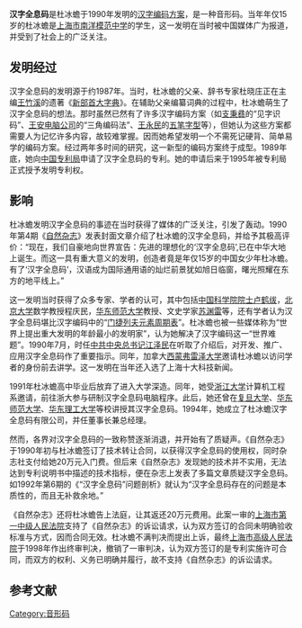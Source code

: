 '''汉字全息码'''是杜冰蟾于1990年发明的[[中文输入法|汉字编码方案]]，是一种音形码。当年年仅15岁的杜冰蟾是[[上海市南洋模范中学|上海市南洋模范中学]]的学生，这一发明在当时被中国媒体广为报道，并受到了社会上的广泛关注。

== 发明经过 ==
汉字全息码的发明源于约1987年。当时，杜冰蟾的父亲、辞书专家杜晓庄正在主编[[王竹溪|王竹溪]]的遗著《[[新部首大字典|新部首大字典]]》。在辅助父亲编纂词典的过程中，杜冰蟾萌生了汉字全息码的想法。那时虽然已然有了许多汉字编码方案（如[[支秉彞|支秉彞]]的“见字识码”、[[王安_(计算机科学家)|王安电脑公司]]的“三角编码法”、[[王永民|王永民]]的[[五笔字型|五笔字型]]等），但她认为这些方案都需要人为记忆许多内容，故较难掌握。因而她希望发明一个不需死记硬背、简单易学的编码方案。经过两年多时间的研究，这一新型的编码方案终于成型。1989年底，她向[[中国专利局|中国专利局]]申请了汉字全息码的专利。她的申请后来于1995年被专利局正式授予发明专利权。{{r|patent}}{{r|jiancha}}{{r|rmrb}}

== 影响 ==
杜冰蟾发明汉字全息码的事迹在当时获得了媒体的广泛关注，引发了轰动。{{r|jiancha}}1990年第4期《[[自然杂志|自然杂志]]》发表封面文章介绍了杜冰蟾的汉字全息码，并给予其极高评价：“现在，我们自豪地向世界宣告：先进的理想化的‘汉字全息码’,已在中华大地上诞生。而这一具有重大意义的发明，创造者竟是年仅15岁的中国女少年杜冰蟾。有了‘汉字全息码’，汉语成为国际通用语的灿烂前景犹如旭日临窗，曙光照耀在东方的地平线上。”{{r|nature}}

这一发明当时获得了众多专家、学者的认可，其中包括[[中国科学院院士|中国科学院院士]][[卢鹤绂|卢鹤绂]]，[[北京大学|北京大学]]数学教授程庆民，[[华东师范大学|华东师范大学]]教授、文史学家[[苏渊雷|苏渊雷]]等{{r|rmrb}}，还有学者认为汉字全息码堪比汉字编码中的“[[门捷列夫|门捷列夫]][[元素周期表|元素周期表]]”。{{r|shu}}杜冰蟾也被一些媒体称为“世界上提出重大发明的年龄最小的发明家”，认为她解决了汉字编码这一“世界难题”。1990年7月，时任[[中共中央总书记|中共中央总书记]][[江泽民|江泽民]]在听取了介绍后，对开发、推广、应用汉字全息码作了重要指示。同年，加拿大[[西蒙弗雷泽大学|西蒙弗雷泽大学]]邀请杜冰蟾以访问学者的身份前去讲学。这一发明在当年还入选了上海十大科技新闻。{{r|jiancha}}{{r|keji}}

1991年杜冰蟾高中毕业后放弃了进入大学深造。同年，她受[[浙江大学|浙江大学]]计算机工程系邀请，前往浙大参与研制汉字全息码电脑程序。此后，她还曾在[[复旦大学|复旦大学]]、[[华东师范大学|华东师范大学]]、[[华东理工大学|华东理工大学]]等校讲授其汉字全息码。1994年，她成立了杜冰蟾汉字全息码有限公司，并任董事长兼总经理。{{r|shu}}

然而，各界对汉字全息码的一致称赞逐渐消退，并开始有了质疑声。《自然杂志》于1990年初与杜冰蟾签订了技术转让合同，以获得汉字全息码的使用权，同时杂志社支付给她20万元入门费。但后来《自然杂志》发现她的技术并不实用，无法达到专利说明书中描述的技术指标，便在杂志上发表了多篇文章质疑汉字全息码。{{r|jiancha}}如1992年第6期的《“汉字全息码”问题剖析》就认为“汉字全息码存在的问题是本质性的，而且无补救余地。”{{r|nature2}}

《自然杂志》还将杜冰蟾告上法庭，让其返还20万元费用。此案一审的[[上海市第一中级人民法院|上海市第一中级人民法院]]支持了《自然杂志》的诉讼请求，认为双方签订的合同未明确验收标准与方式，因而合同无效。杜冰蟾不满判决而提出上诉，最终[[上海市高级人民法院|上海市高级人民法院]]于1998年作出终审判决，撤销了一审判决，认为双方签订的是专利实施许可合同，而双方的权利、义务已明确并履行，故不支持《自然杂志》的诉讼请求。{{r|jiancha}}

== 参考文献 ==
{{reflist|2|refs=
<ref name=patent>{{cite web|url=https://patents.google.com/patent/CN1028680C/zh|title=汉字全息码|work=Google Patents}}</ref>
<ref name=jiancha>{{cite journal|title=“汉字全息码”发明权属于谁|author=寒于水|journal=检察风云|year=2014|issue=15|url=http://www.jcfyzz.com/aj/mahm/2015/05/21/5977_2.html}}{{Dead link|date=2020年2月 |bot=InternetArchiveBot |fix-attempted=yes }}</ref>
<ref name=nature>{{cite journal|title=汉字全息码|author=杜冰蟾|journal=[[自然杂志|自然杂志]]|year=1990|issue=4}}</ref>
<ref name=rmrb>{{cite news|title=赢得灵心万口夸|author=吴培恭|newspaper=[[人民日报|人民日报]]|date=1990-04-04|page=5}}</ref>
<ref name=keji>{{cite book|title=《上海科技年鉴 1991》|editor=《上海科技年鉴》编辑部|publisher=上海科学普及出版社|year=1992|pages=49|chapter=1990年上海十大科技新闻}}</ref>
<ref name=nature2>{{cite journal|title=“汉字全息码”问题剖析|author=周宪|year=1992|issue=6|journal=自然杂志}}</ref>
<ref name=shu>{{cite book|title=《人生一定要精彩  出色女性的12支彩笔》|editor=舒天戈|publisher=线装书局|year=2003|chapter=杜冰蟾：我用勤奋创造明天}}</ref>
}}

[[Category:音形码|Category:音形码]]